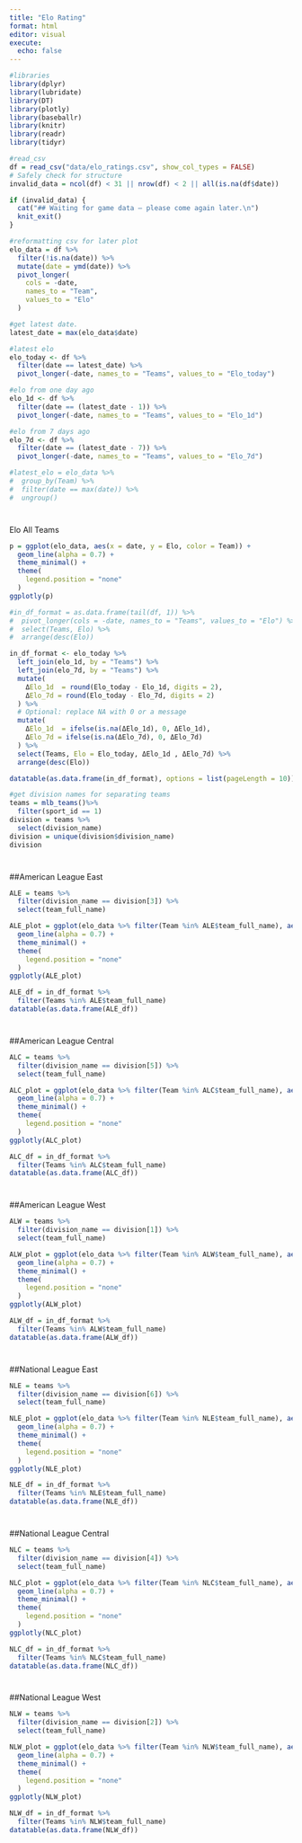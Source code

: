 ---
title: "Elo Rating"
format: html
editor: visual
execute:
  echo: false
---

```{r message = FALSE, warning = FALSE}
#libraries
library(dplyr)
library(lubridate)
library(DT)
library(plotly)
library(baseballr)
library(knitr)
library(readr)
library(tidyr)
```

```{r}
#read_csv
df = read_csv("data/elo_ratings.csv", show_col_types = FALSE)
# Safely check for structure
invalid_data = ncol(df) < 31 || nrow(df) < 2 || all(is.na(df$date))

if (invalid_data) {
  cat("## Waiting for game data — please come again later.\n")
  knit_exit()
}
```

```{r}
#reformatting csv for later plot
elo_data = df %>% 
  filter(!is.na(date)) %>% 
  mutate(date = ymd(date)) %>% 
  pivot_longer(
    cols = -date,
    names_to = "Team",
    values_to = "Elo"
  )

#get latest date. 
latest_date = max(elo_data$date)

#latest elo
elo_today <- df %>%
  filter(date == latest_date) %>%
  pivot_longer(-date, names_to = "Teams", values_to = "Elo_today")

#elo from one day ago
elo_1d <- df %>%
  filter(date == (latest_date - 1)) %>%
  pivot_longer(-date, names_to = "Teams", values_to = "Elo_1d")

#elo from 7 days ago
elo_7d <- df %>%
  filter(date == (latest_date - 7)) %>%
  pivot_longer(-date, names_to = "Teams", values_to = "Elo_7d")

#latest_elo = elo_data %>% 
#  group_by(Team) %>% 
#  filter(date == max(date)) %>% 
#  ungroup()
```

::: {style="margin-top: 40px;"}
Elo All Teams
:::

```{r}
p = ggplot(elo_data, aes(x = date, y = Elo, color = Team)) +
  geom_line(alpha = 0.7) +
  theme_minimal() +
  theme(
    legend.position = "none"
  )
ggplotly(p)
```

```{r}
#in_df_format = as.data.frame(tail(df, 1)) %>% 
#  pivot_longer(cols = -date, names_to = "Teams", values_to = "Elo") %>% 
#  select(Teams, Elo) %>% 
#  arrange(desc(Elo))

in_df_format <- elo_today %>%
  left_join(elo_1d, by = "Teams") %>%
  left_join(elo_7d, by = "Teams") %>%
  mutate(
    ΔElo_1d  = round(Elo_today - Elo_1d, digits = 2),
    ΔElo_7d = round(Elo_today - Elo_7d, digits = 2)
  ) %>%
  # Optional: replace NA with 0 or a message
  mutate(
    ΔElo_1d  = ifelse(is.na(ΔElo_1d), 0, ΔElo_1d),
    ΔElo_7d = ifelse(is.na(ΔElo_7d), 0, ΔElo_7d)
  ) %>%
  select(Teams, Elo = Elo_today, ΔElo_1d , ΔElo_7d) %>%
  arrange(desc(Elo))

datatable(as.data.frame(in_df_format), options = list(pageLength = 10))
```

```{r}
#get division names for separating teams 
teams = mlb_teams()%>% 
  filter(sport_id == 1)
division = teams %>% 
  select(division_name) 
division = unique(division$division_name)
division
```

::: {style="margin-top: 40px;"}
##American League East
:::

```{r message = FALSE}
ALE = teams %>% 
  filter(division_name == division[3]) %>% 
  select(team_full_name)
```

```{r}
ALE_plot = ggplot(elo_data %>% filter(Team %in% ALE$team_full_name), aes(x = date, y = Elo, color = Team)) +
  geom_line(alpha = 0.7) +
  theme_minimal() +
  theme(
    legend.position = "none"
  )
ggplotly(ALE_plot)
```

```{r}
ALE_df = in_df_format %>% 
  filter(Teams %in% ALE$team_full_name)
datatable(as.data.frame(ALE_df))
```

::: {style="margin-top: 40px;"}
##American League Central
:::

```{r}
ALC = teams %>% 
  filter(division_name == division[5]) %>% 
  select(team_full_name)
```

```{r}
ALC_plot = ggplot(elo_data %>% filter(Team %in% ALC$team_full_name), aes(x = date, y = Elo, color = Team)) +
  geom_line(alpha = 0.7) +
  theme_minimal() +
  theme(
    legend.position = "none"
  )
ggplotly(ALC_plot)
```

```{r}
ALC_df = in_df_format %>% 
  filter(Teams %in% ALC$team_full_name)
datatable(as.data.frame(ALC_df))
```

::: {style="margin-top: 40px;"}
##American League West
:::

```{r}
ALW = teams %>% 
  filter(division_name == division[1]) %>% 
  select(team_full_name)
```

```{r}
ALW_plot = ggplot(elo_data %>% filter(Team %in% ALW$team_full_name), aes(x = date, y = Elo, color = Team)) +
  geom_line(alpha = 0.7) +
  theme_minimal() +
  theme(
    legend.position = "none"
  )
ggplotly(ALW_plot)
```

```{r}
ALW_df = in_df_format %>% 
  filter(Teams %in% ALW$team_full_name)
datatable(as.data.frame(ALW_df))
```

::: {style="margin-top: 40px;"}
##National League East
:::

```{r}
NLE = teams %>% 
  filter(division_name == division[6]) %>% 
  select(team_full_name)
```

```{r}
NLE_plot = ggplot(elo_data %>% filter(Team %in% NLE$team_full_name), aes(x = date, y = Elo, color = Team)) +
  geom_line(alpha = 0.7) +
  theme_minimal() +
  theme(
    legend.position = "none"
  )
ggplotly(NLE_plot)
```

```{r}
NLE_df = in_df_format %>% 
  filter(Teams %in% NLE$team_full_name)
datatable(as.data.frame(NLE_df))
```

::: {style="margin-top: 40px;"}
##National League Central
:::

```{r}
NLC = teams %>% 
  filter(division_name == division[4]) %>% 
  select(team_full_name)
```

```{r}
NLC_plot = ggplot(elo_data %>% filter(Team %in% NLC$team_full_name), aes(x = date, y = Elo, color = Team)) +
  geom_line(alpha = 0.7) +
  theme_minimal() +
  theme(
    legend.position = "none"
  )
ggplotly(NLC_plot)
```

```{r}
NLC_df = in_df_format %>% 
  filter(Teams %in% NLC$team_full_name)
datatable(as.data.frame(NLC_df))
```

::: {style="margin-top: 40px;"}
##National League West
:::

```{r}
NLW = teams %>% 
  filter(division_name == division[2]) %>% 
  select(team_full_name)
```

```{r}
NLW_plot = ggplot(elo_data %>% filter(Team %in% NLW$team_full_name), aes(x = date, y = Elo, color = Team)) +
  geom_line(alpha = 0.7) +
  theme_minimal() +
  theme(
    legend.position = "none"
  )
ggplotly(NLW_plot)
```

```{r}
NLW_df = in_df_format %>% 
  filter(Teams %in% NLW$team_full_name)
datatable(as.data.frame(NLW_df))
```
